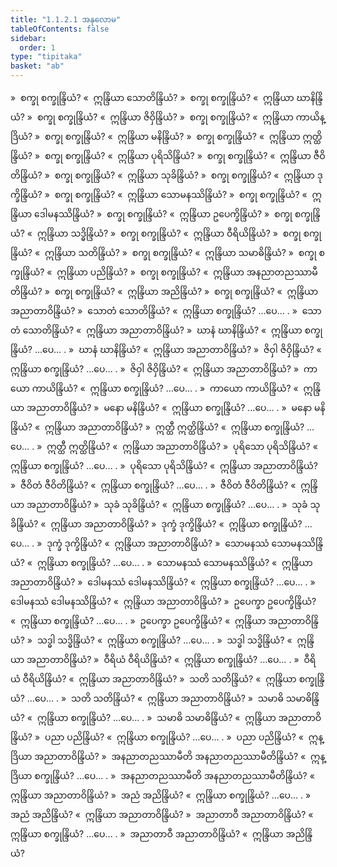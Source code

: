 ```yaml
---
title: "1.1.2.1 အနုလောမ"
tableOfContents: false
sidebar:
  order: 1
type: "tipitaka"
basket: "ab"
---
```



<DynamicBreadcrumb />

<Division number="4">

<Paragraph number="91">
»  စက္ခု စက္ခုန္ဒြိယံ?
</Paragraph>

<Paragraph number="92">
«  ဣန္ဒြိယာ သောတိန္ဒြိယံ?
</Paragraph>

<Paragraph number="93">
»  စက္ခု စက္ခုန္ဒြိယံ?
</Paragraph>

<Paragraph number="94">
«  ဣန္ဒြိယာ ဃာနိန္ဒြိယံ?
</Paragraph>

<Paragraph number="95">
»  စက္ခု စက္ခုန္ဒြိယံ?
</Paragraph>

<Paragraph number="96">
«  ဣန္ဒြိယာ ဇိဝှိန္ဒြိယံ?
</Paragraph>

<Paragraph number="97">
»  စက္ခု စက္ခုန္ဒြိယံ?
</Paragraph>

<Paragraph number="98">
«  ဣန္ဒြိယာ ကာယိန္ဒြိယံ?
</Paragraph>

<Paragraph number="99">
»  စက္ခု စက္ခုန္ဒြိယံ?
</Paragraph>

<Paragraph number="100">
«  ဣန္ဒြိယာ မနိန္ဒြိယံ?
</Paragraph>

<Paragraph number="101">
»  စက္ခု စက္ခုန္ဒြိယံ?
</Paragraph>

<Paragraph number="102">
«  ဣန္ဒြိယာ ဣတ္ထိန္ဒြိယံ?
</Paragraph>

<Paragraph number="103">
»  စက္ခု စက္ခုန္ဒြိယံ?
</Paragraph>

<Paragraph number="104">
«  ဣန္ဒြိယာ ပုရိသိန္ဒြိယံ?
</Paragraph>

<Paragraph number="105">
»  စက္ခု စက္ခုန္ဒြိယံ?
</Paragraph>

<Paragraph number="106">
«  ဣန္ဒြိယာ ဇီဝိတိန္ဒြိယံ?
</Paragraph>

<Paragraph number="107">
»  စက္ခု စက္ခုန္ဒြိယံ?
</Paragraph>

<Paragraph number="108">
«  ဣန္ဒြိယာ သုခိန္ဒြိယံ?
</Paragraph>

<Paragraph number="109">
»  စက္ခု စက္ခုန္ဒြိယံ?
</Paragraph>

<Paragraph number="110">
«  ဣန္ဒြိယာ ဒုက္ခိန္ဒြိယံ?
</Paragraph>

<Paragraph number="111">
»  စက္ခု စက္ခုန္ဒြိယံ?
</Paragraph>

<Paragraph number="112">
«  ဣန္ဒြိယာ သောမနဿိန္ဒြိယံ?
</Paragraph>

<Paragraph number="113">
»  စက္ခု စက္ခုန္ဒြိယံ?
</Paragraph>

<Paragraph number="114">
«  ဣန္ဒြိယာ ဒေါမနဿိန္ဒြိယံ?
</Paragraph>

<Paragraph number="115">
»  စက္ခု စက္ခုန္ဒြိယံ?
</Paragraph>

<Paragraph number="116">
«  ဣန္ဒြိယာ ဥပေက္ခိန္ဒြိယံ?
</Paragraph>

<Paragraph number="117">
»  စက္ခု စက္ခုန္ဒြိယံ?
</Paragraph>

<Paragraph number="118">
«  ဣန္ဒြိယာ သဒ္ဓိန္ဒြိယံ?
</Paragraph>

<Paragraph number="119">
»  စက္ခု စက္ခုန္ဒြိယံ?
</Paragraph>

<Paragraph number="120">
«  ဣန္ဒြိယာ ဝီရိယိန္ဒြိယံ?
</Paragraph>

<Paragraph number="121">
»  စက္ခု စက္ခုန္ဒြိယံ?
</Paragraph>

<Paragraph number="122">
«  ဣန္ဒြိယာ သတိန္ဒြိယံ?
</Paragraph>

<Paragraph number="123">
»  စက္ခု စက္ခုန္ဒြိယံ?
</Paragraph>

<Paragraph number="124">
«  ဣန္ဒြိယာ သမာဓိန္ဒြိယံ?
</Paragraph>

<Paragraph number="125">
»  စက္ခု စက္ခုန္ဒြိယံ?
</Paragraph>

<Paragraph number="126">
«  ဣန္ဒြိယာ ပညိန္ဒြိယံ?
</Paragraph>

<Paragraph number="127">
»  စက္ခု စက္ခုန္ဒြိယံ?
</Paragraph>

<Paragraph number="128">
«  ဣန္ဒြိယာ အနညာတညဿာမီတိန္ဒြိယံ?
</Paragraph>

<Paragraph number="129">
»  စက္ခု စက္ခုန္ဒြိယံ?
</Paragraph>

<Paragraph number="130">
«  ဣန္ဒြိယာ အညိန္ဒြိယံ?
</Paragraph>

<Paragraph number="131">
»  စက္ခု စက္ခုန္ဒြိယံ?
</Paragraph>

<Paragraph number="132">
«  ဣန္ဒြိယာ အညာတာဝိန္ဒြိယံ?
</Paragraph>

</Division>
<Division number="5">

<Paragraph number="133">
»  သောတံ သောတိန္ဒြိယံ?
</Paragraph>

<Paragraph number="134">
«  ဣန္ဒြိယာ စက္ခုန္ဒြိယံ? …ပေ… .
</Paragraph>

<Paragraph number="135">
»  သောတံ သောတိန္ဒြိယံ?
</Paragraph>

<Paragraph number="136">
«  ဣန္ဒြိယာ အညာတာဝိန္ဒြိယံ?
</Paragraph>

</Division>
<Division number="6">

<Paragraph number="137">
»  ဃာနံ ဃာနိန္ဒြိယံ?
</Paragraph>

<Paragraph number="138">
«  ဣန္ဒြိယာ စက္ခုန္ဒြိယံ? …ပေ… .
</Paragraph>

<Paragraph number="139">
»  ဃာနံ ဃာနိန္ဒြိယံ?
</Paragraph>

<Paragraph number="140">
«  ဣန္ဒြိယာ အညာတာဝိန္ဒြိယံ?
</Paragraph>

</Division>
<Division number="7">

<Paragraph number="141">
»  ဇိဝှါ ဇိဝှိန္ဒြိယံ?
</Paragraph>

<Paragraph number="142">
«  ဣန္ဒြိယာ စက္ခုန္ဒြိယံ? …ပေ… .
</Paragraph>

<Paragraph number="143">
»  ဇိဝှါ ဇိဝှိန္ဒြိယံ?
</Paragraph>

<Paragraph number="144">
«  ဣန္ဒြိယာ အညာတာဝိန္ဒြိယံ?
</Paragraph>

</Division>
<Division number="8">

<Paragraph number="145">
»  ကာယော ကာယိန္ဒြိယံ?
</Paragraph>

<Paragraph number="146">
«  ဣန္ဒြိယာ စက္ခုန္ဒြိယံ? …ပေ… .
</Paragraph>

<Paragraph number="147">
»  ကာယော ကာယိန္ဒြိယံ?
</Paragraph>

<Paragraph number="148">
«  ဣန္ဒြိယာ အညာတာဝိန္ဒြိယံ?
</Paragraph>

</Division>
<Division number="9">

<Paragraph number="149">
»  မနော မနိန္ဒြိယံ?
</Paragraph>

<Paragraph number="150">
«  ဣန္ဒြိယာ စက္ခုန္ဒြိယံ? …ပေ… .
</Paragraph>

<Paragraph number="151">
»  မနော မနိန္ဒြိယံ?
</Paragraph>

<Paragraph number="152">
«  ဣန္ဒြိယာ အညာတာဝိန္ဒြိယံ?
</Paragraph>

</Division>
<Division number="10">

<Paragraph number="153">
»  ဣတ္ထီ ဣတ္ထိန္ဒြိယံ?
</Paragraph>

<Paragraph number="154">
«  ဣန္ဒြိယာ စက္ခုန္ဒြိယံ? …ပေ… .
</Paragraph>

<Paragraph number="155">
»  ဣတ္ထီ ဣတ္ထိန္ဒြိယံ?
</Paragraph>

<Paragraph number="156">
«  ဣန္ဒြိယာ အညာတာဝိန္ဒြိယံ?
</Paragraph>

</Division>
<Division number="11">

<Paragraph number="157">
»  ပုရိသော ပုရိသိန္ဒြိယံ?
</Paragraph>

<Paragraph number="158">
«  ဣန္ဒြိယာ စက္ခုန္ဒြိယံ? …ပေ… .
</Paragraph>

<Paragraph number="159">
»  ပုရိသော ပုရိသိန္ဒြိယံ?
</Paragraph>

<Paragraph number="160">
«  ဣန္ဒြိယာ အညာတာဝိန္ဒြိယံ?
</Paragraph>

</Division>
<Division number="12">

<Paragraph number="161">
»  ဇီဝိတံ ဇီဝိတိန္ဒြိယံ?
</Paragraph>

<Paragraph number="162">
«  ဣန္ဒြိယာ စက္ခုန္ဒြိယံ? …ပေ… .
</Paragraph>

<Paragraph number="163">
»  ဇီဝိတံ ဇီဝိတိန္ဒြိယံ?
</Paragraph>

<Paragraph number="164">
«  ဣန္ဒြိယာ အညာတာဝိန္ဒြိယံ?
</Paragraph>

</Division>
<Division number="13">

<Paragraph number="165">
»  သုခံ သုခိန္ဒြိယံ?
</Paragraph>

<Paragraph number="166">
«  ဣန္ဒြိယာ စက္ခုန္ဒြိယံ? …ပေ… .
</Paragraph>

<Paragraph number="167">
»  သုခံ သုခိန္ဒြိယံ?
</Paragraph>

<Paragraph number="168">
«  ဣန္ဒြိယာ အညာတာဝိန္ဒြိယံ?
</Paragraph>

</Division>
<Division number="14">

<Paragraph number="169">
»  ဒုက္ခံ ဒုက္ခိန္ဒြိယံ?
</Paragraph>

<Paragraph number="170">
«  ဣန္ဒြိယာ စက္ခုန္ဒြိယံ? …ပေ… .
</Paragraph>

<Paragraph number="171">
»  ဒုက္ခံ ဒုက္ခိန္ဒြိယံ?
</Paragraph>

<Paragraph number="172">
«  ဣန္ဒြိယာ အညာတာဝိန္ဒြိယံ?
</Paragraph>

</Division>
<Division number="15">

<Paragraph number="173">
»  သောမနဿံ သောမနဿိန္ဒြိယံ?
</Paragraph>

<Paragraph number="174">
«  ဣန္ဒြိယာ စက္ခုန္ဒြိယံ? …ပေ… .
</Paragraph>

<Paragraph number="175">
»  သောမနဿံ သောမနဿိန္ဒြိယံ?
</Paragraph>

<Paragraph number="176">
«  ဣန္ဒြိယာ အညာတာဝိန္ဒြိယံ?
</Paragraph>

</Division>
<Division number="16">

<Paragraph number="177">
»  ဒေါမနဿံ ဒေါမနဿိန္ဒြိယံ?
</Paragraph>

<Paragraph number="178">
«  ဣန္ဒြိယာ စက္ခုန္ဒြိယံ? …ပေ… .
</Paragraph>

<Paragraph number="179">
»  ဒေါမနဿံ ဒေါမနဿိန္ဒြိယံ?
</Paragraph>

<Paragraph number="180">
«  ဣန္ဒြိယာ အညာတာဝိန္ဒြိယံ?
</Paragraph>

</Division>
<Division number="17">

<Paragraph number="181">
»  ဥပေက္ခာ ဥပေက္ခိန္ဒြိယံ?
</Paragraph>

<Paragraph number="182">
«  ဣန္ဒြိယာ စက္ခုန္ဒြိယံ? …ပေ… .
</Paragraph>

<Paragraph number="183">
»  ဥပေက္ခာ ဥပေက္ခိန္ဒြိယံ?
</Paragraph>

<Paragraph number="184">
«  ဣန္ဒြိယာ အညာတာဝိန္ဒြိယံ?
</Paragraph>

</Division>
<Division number="18">

<Paragraph number="185">
»  သဒ္ဓါ သဒ္ဓိန္ဒြိယံ?
</Paragraph>

<Paragraph number="186">
«  ဣန္ဒြိယာ စက္ခုန္ဒြိယံ? …ပေ… .
</Paragraph>

<Paragraph number="187">
»  သဒ္ဓါ သဒ္ဓိန္ဒြိယံ?
</Paragraph>

<Paragraph number="188">
«  ဣန္ဒြိယာ အညာတာဝိန္ဒြိယံ?
</Paragraph>

</Division>
<Division number="19">

<Paragraph number="189">
»  ဝီရိယံ ဝီရိယိန္ဒြိယံ?
</Paragraph>

<Paragraph number="190">
«  ဣန္ဒြိယာ စက္ခုန္ဒြိယံ? …ပေ… .
</Paragraph>

<Paragraph number="191">
»  ဝီရိယံ ဝီရိယိန္ဒြိယံ?
</Paragraph>

<Paragraph number="192">
«  ဣန္ဒြိယာ အညာတာဝိန္ဒြိယံ?
</Paragraph>

</Division>
<Division number="20">

<Paragraph number="193">
»  သတိ သတိန္ဒြိယံ?
</Paragraph>

<Paragraph number="194">
«  ဣန္ဒြိယာ စက္ခုန္ဒြိယံ? …ပေ… .
</Paragraph>

<Paragraph number="195">
»  သတိ သတိန္ဒြိယံ?
</Paragraph>

<Paragraph number="196">
«  ဣန္ဒြိယာ အညာတာဝိန္ဒြိယံ?
</Paragraph>

</Division>
<Division number="21">

<Paragraph number="197">
»  သမာဓိ သမာဓိန္ဒြိယံ?
</Paragraph>

<Paragraph number="198">
«  ဣန္ဒြိယာ စက္ခုန္ဒြိယံ? …ပေ… .
</Paragraph>

<Paragraph number="199">
»  သမာဓိ သမာဓိန္ဒြိယံ?
</Paragraph>

<Paragraph number="200">
«  ဣန္ဒြိယာ အညာတာဝိန္ဒြိယံ?
</Paragraph>

</Division>
<Division number="22">

<Paragraph number="201">
»  ပညာ ပညိန္ဒြိယံ?
</Paragraph>

<Paragraph number="202">
«  ဣန္ဒြိယာ စက္ခုန္ဒြိယံ? …ပေ… .
</Paragraph>

<Paragraph number="203">
»  ပညာ ပညိန္ဒြိယံ?
</Paragraph>

<Paragraph number="204">
«  ဣန္ဒြိယာ အညာတာဝိန္ဒြိယံ?
</Paragraph>

</Division>
<Division number="23">

<Paragraph number="205">
»  အနညာတညဿာမီတိ အနညာတညဿာမီတိန္ဒြိယံ?
</Paragraph>

<Paragraph number="206">
«  ဣန္ဒြိယာ စက္ခုန္ဒြိယံ? …ပေ… .
</Paragraph>

<Paragraph number="207">
»  အနညာတညဿာမီတိ အနညာတညဿာမီတိန္ဒြိယံ?
</Paragraph>

<Paragraph number="208">
«  ဣန္ဒြိယာ အညာတာဝိန္ဒြိယံ?
</Paragraph>

</Division>
<Division number="24">

<Paragraph number="209">
»  အညံ အညိန္ဒြိယံ?
</Paragraph>

<Paragraph number="210">
«  ဣန္ဒြိယာ စက္ခုန္ဒြိယံ? …ပေ… .
</Paragraph>

<Paragraph number="211">
»  အညံ အညိန္ဒြိယံ?
</Paragraph>

<Paragraph number="212">
«  ဣန္ဒြိယာ အညာတာဝိန္ဒြိယံ?
</Paragraph>

</Division>
<Division number="25">

<Paragraph number="213">
»  အညာတာဝီ အညာတာဝိန္ဒြိယံ?
</Paragraph>

<Paragraph number="214">
«  ဣန္ဒြိယာ စက္ခုန္ဒြိယံ? …ပေ… .
</Paragraph>

<Paragraph number="215">
»  အညာတာဝီ အညာတာဝိန္ဒြိယံ?
</Paragraph>

<Paragraph number="216">
«  ဣန္ဒြိယာ အညိန္ဒြိယံ?
</Paragraph>
</Division>